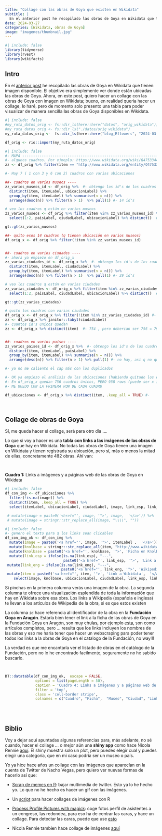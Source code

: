 ```yaml
---
title: "Collage con las obras de Goya que existen en Wikidata"
subtitle: | 
  En el anterior post he recopilado las obras de Goya en Wikidata que tienen imagen disponible. Aquí presento una tabla para poder visualizarlas.
date: 2024-03-27
categories: [Wikidata, obras de Goya]
image: "imagenes/thumbnail.jpg"
---
```



```r
#| include: false
library(tidyverse)
library(rvest)
library(wikifacts) 
```

## Intro

En el [anterior post](../2024-03-25_wikidata-Goya/index.qmd) he recopilado las obras de Goya en Wikidata que tienen imagen disponible. El objetivo era simplemente ver donde están ubicadas las obras de Goya. Ahora, en este post, quiero hacer un collage con las obras de Goya con imagen en Wikidata; bueno, en realidad quería hacer un collage, lo haré, pero de momento solo presento una tabla para poder visualizar de manera sencilla las obras de Goya disponibles en Wikidata.


```r
#| include: false
#my_ruta_datos_orig <- fs::dir_ls(here::here("datos", "orig_wikidata"))
#my_ruta_datos_orig <- fs::dir_ls("./datos/orig_wikidata")
my_ruta_datos_orig <-  fs::dir_ls(here::here("blog_Rflowers", "2024-03-25_wikidata-Goya", "datos", "orig_wikidata"))

df_orig <- rio::import(my_ruta_datos_orig)
```



```r
#| include: false
#- MAPA ------------------------------------------------------------------------
#- algunos cuadros. Por ejmeplo: https://www.wikidata.org/wiki/Q47533444  están en 3 ubicaciones  y por tanto, cuando recupero el pais salen 3 paises
zz <- df_orig %>% filter(item == "http://www.wikidata.org/entity/Q47533444")

#- Hay 7 ( 1 con 3 y 6 con 2) cuadros con varias ubicaciones

##- cuadros en varios museos ----
zz_varios_museos_id <- df_orig %>%  #- obtengo los id's de los cuadros que están en varios museos
  distinct(item, itemLabel, ubicacionLabel) %>% 
  group_by(item, itemLabel) %>% summarise(n = n()) %>% 
  arrange(desc(n)) %>% filter(n > 1)  %>% pull(1) #- 14 id's

# veo los cuadros q están en varios museos
zz_varios_museos <- df_orig %>% filter(item %in% zz_varios_museos_id) %>% 
  select(1:2, paisLabel, ciudadLabel, ubicacionLabel) %>% distinct()  #- 29 registros

gt::gt(zz_varios_museos)

##- quito esos 14 cuadros (q tienen ubicación en varios museos)
df_orig_x <- df_orig %>% filter(!item %in% zz_varios_museos_id)


##- cuadros en varios ciudades ----
#- ahora ya empiezo en df_orig_x
zz_varias_ciudades_id <- df_orig_x %>%  #- obtengo los id's de los cuadros que están en varios ciudades
  distinct(item, itemLabel, ciudadLabel) %>% 
  group_by(item, itemLabel) %>% summarise(n = n()) %>% 
  arrange(desc(n)) %>% filter(n > 1)  %>% pull(1) #- 29 id's

# veo los cuadros q están en varias ciudades
zz_varias_ciudades <- df_orig_x %>% filter(item %in% zz_varias_ciudades_id) %>% 
  select(1:2, paisLabel, ciudadLabel, ubicacionLabel) %>% distinct()  #- 61 registros

gt::gt(zz_varias_ciudades)

# quito los cuadros con varias ciudades
df_orig_x <- df_orig_x %>% filter(!item %in% zz_varias_ciudades_id) #- 958 rows
zz <- df_orig_x %>% janitor::tabyl(ciudadLabel)
#- cuantos id's unicos quedan
zz <- df_orig_x %>% distinct(item)  #- 754 , pero deberian ser 756 = 799 - (14 + 29)


##- cuadros en varios países ----
zz_varios_paises_id <- df_orig_x %>%  #- obtengo los id's de los cuadros que están en varios paises
  distinct(item, itemLabel, paisLabel) %>% 
  group_by(item, itemLabel) %>% summarise(n = n()) %>% 
  arrange(desc(n)) %>% filter(n > 1) %>% pull(1) #- no hay, asi q no quito nada

#- ya no me caliento el cap más con los duplicados

#- OK ya empiezo el análisis de las ubicaciones (habiendo quitado los duplicados)
#- En df_orig_x quedan 756 cuadros únicos, PERO 958 rows (puede ser x imagens etc)
#- ME QUEDO CON LA PRIMERA ROW DE CADA CUADRO

df_ubicaciones <- df_orig_x %>% distinct(item, .keep_all = TRUE) #-

```



<br>

## Collage de obras de Goya

Sí, me queda hacer el collage, será para otro día .... 

Lo que sí voy a hacer es una **tabla con links a las imágenes de las obras de Goya** que hay en Wikidata. No todas las obras de Goya tienen una imagen en Wikidata y tienen registrada su ubicación, pero sí, más o menos la mitad de ellas, concretamente 482 obras. Ahí van:  

<br>

**Cuadro 1:** Links a imágenes y a páginas web de las obras de Goya en Wikidata


```r
#| include: false
df_con_img <- df_ubicaciones %>% 
  filter(!is.na(image)) %>% 
  distinct(item, .keep_all = TRUE) %>% 
  select(itemLabel, ubicacionLabel, ciudadLabel, image, link_esp, link_eng, idGoya,  item) 

 # mutate(image = paste0('<href="', image, '">', image,  '</a>')) %>% 
 # mutate(image = stringr::str_replace_all(image, "\\\\", ""))
```


```r
#| include: false
#- genero el texto para q los links sean clicables
df_con_img_ok <- df_con_img %>% 
  mutate(image = paste0('<a href="', image, '">', itemLabel ,  '</a>')) %>% 
  mutate(knolbase = stringr::str_replace_all(item, "http://www.wikidata.org/entity/", "https://ringgaard.com/kb/")) %>%
  mutate(knolbase = paste0('<a href="', knolbase, '">', 'Ficha en KnolBase',  '</a>')) %>%
  mutate(link_esp = ifelse(is.na(link_esp), "---", 
                           paste0('<a href="', link_esp, '">', 'Link a Wikipedia',  '</a>'))) %>%
 mutate(link_eng = ifelse(is.na(link_eng), "---",
                          paste0('<a href="', link_eng, '">', 'Wikipedia inglesa',  '</a>'))) %>%
 mutate(item = paste0('<a href="', item, '">', 'Link a Wikidata',  '</a>')) %>%
    select(image, knolbase, ubicacionLabel, ciudadLabel, link_esp, link_eng, item, idGoya)
```


Si pinchas en la primera columna verás una imagen de la obra. La segunda columna te ofrece una visualización esplendida de toda la información que hay en Wikidata sobre esa obra. Los links a Wikipedia (española e inglesa) te llevan a los artículos de Wikipedia de la obra, si es que estos existen



La columna `id` hace referencia al identificador de la obra en la **Fundación Goya en Aragón**. Estaría bien tener el link a la ficha de las obras de Goya en la Fundación Goya en Aragón, son muy chulas, por ejemplo [esta](https://fundaciongoyaenaragon.es/obra/saturno-devorando-a-un-hijo/660), son como artículos completos, pero ... resulta que los links incluyen los nombres de las obras y eso me haría tener que hacer un webscraping para poder tener todos los links a la obras de Goya en el catalogo de la Fundación, no way!!!

La verdad es que me encantaría ver el listado de obras en el catálogo de la Fundación, pero no lo he encontrado facilmente, seguramente no he sabido buscarlo.


<br>






```r
DT::datatable(df_con_img_ok,  escape = FALSE,
              options = list(pageLength = 50),
              caption = 'Cuadro 4: Links a imágenes y a páginas web de las obras de Goya en Wikidata',
              filter = 'top',
              class = 'cell-border stripe',
              colnames = c("Cuadro", "Ficha",  "Museo", "Ciudad", "Link a Wikipedia" , "Link a Wiki inglesa", "Link a Wikidata", "id"))
```




<br><br>


## Biblio


Voy a dejar aquí apuntadas algunas referencias para, más adelante, no sé cuando, hacer el collage ... o mejor aún una **shiny app** como hace Nicola Rennie [aquí](https://nrennie.rbind.io/blog/webr-shiny-tidytuesday/?utm_campaign=Data_Elixir&utm_source=Data_Elixir_478). El shiny muestra solo un plot, pero puedes elegir cual y puedes elegir una categoría, que en mi caso podría ser un museo o país.

Yo ya hice hace años un collage con las imágenes que aparecían en la cuenta de Twitter de Nacho Vegas, pero quiero ver nuevas formas de hacerlo así que:

- [Scrap de memes en R](https://juvenalcampos.com/2022/03/10/scrap-de-memes-en-r/): bajar multimedia de twitter. Esto ya lo he hecho yo. Lo que no he hecho es hacer un gif con las imágenes.

- Un [script](https://github.com/z3tt/30DayChartChallenge_Collection2021/blob/main/R/create_collages.R) para hacer collages de imágenes con R

- [Process Profile Pictures with magick](https://www.garrickadenbuie.com/blog/process-profile-picture-magick/): coge fotos perfil de asistentes a un congreso, las redondea, para eso ha de centrar las caras, y hace un collage. Para detectar las caras, puede que use [esto](https://github.com/bnosac/image/tree/master/image.libfacedetection#readme)


   
- Nicola Rennie tambien hace collage de imágenes [aquí](https://fosstodon.org/@nrennie/111872614837307022)																									  

